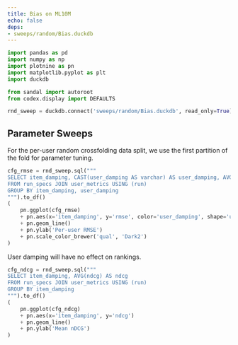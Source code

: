 ```yaml
---
title: Bias on ML10M
echo: false
deps:
- sweeps/random/Bias.duckdb
---
```


```python
import pandas as pd
import numpy as np
import plotnine as pn
import matplotlib.pyplot as plt
import duckdb
```

```python
from sandal import autoroot
from codex.display import DEFAULTS
```

```python
rnd_sweep = duckdb.connect('sweeps/random/Bias.duckdb', read_only=True)
```

## Parameter Sweeps

For the per-user random crossfolding data split, we use the first partition of
the fold for parameter tuning.

```python
cfg_rmse = rnd_sweep.sql("""
SELECT item_damping, CAST(user_damping AS varchar) AS user_damping, AVG(rmse) AS rmse
FROM run_specs JOIN user_metrics USING (run)
GROUP BY item_damping, user_damping
""").to_df()
(
    pn.ggplot(cfg_rmse)
    + pn.aes(x='item_damping', y='rmse', color='user_damping', shape='user_damping')
    + pn.geom_line()
    + pn.ylab('Per-user RMSE')
    + pn.scale_color_brewer('qual', 'Dark2')
)
```

User damping will have no effect on rankings.

```python
cfg_ndcg = rnd_sweep.sql("""
SELECT item_damping, AVG(ndcg) AS ndcg
FROM run_specs JOIN user_metrics USING (run)
GROUP BY item_damping
""").to_df()
(
    pn.ggplot(cfg_ndcg)
    + pn.aes(x='item_damping', y='ndcg')
    + pn.geom_line()
    + pn.ylab('Mean nDCG')
)
```
